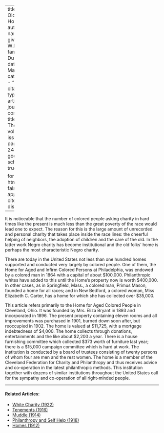 
---
title: 'An Old Folks'' Home'
author:
  - name:
      given: W.E.B.
      family: Du Bois
date: Mar. 1915
categories: 
  - ""
citation: 
  type: article-journal
  container-title: The Crisis
  volume: 9
  issue: 5
  page: 242-243
google-scholar: true

format:
  html:
    toc: false
    appendix-cite-as: display
---


It is noticeable that the number of colored people asking charity in hard times like the present is much less than the great poverty of the race would lead one to expect. The reason for this is the large amount of unrecorded and personal charity that takes place inside the race lines: the cheerful helping of neighbors, the adoption of children and the care of the old. In the latter work Negro charity has become institutional and the old folks' home is perhaps the most characteristic Negro charity.

There are today in the United States not less than one hundred homes supported and conducted very largely by colored people. One of them, the Home for Aged and Infirm Colored Persons at Philadelphia, was endowed by a colored man in 1864 with a capital of about $100,000. Philanthropic whites have added to this until the Home's property now is worth $400,000. In other cases, as in Springfield, Mass., a colored man, Primus Mason, founded a home for all races; and in New Bedford, a colored woman, Miss Elizabeth C. Carter, has a home for which she has collected over $35,000.

This article refers primarily to the Home for Aged Colored People in Cleveland, Ohio. It was founded by Mrs. Eliza Bryant in 1893 and incorporated in 1896. The present property containing eleven rooms and all improvements was purchased in 1901, burned down soon after, but reoccupied in 1902. The home is valued at $11,725, with a mortgage indebtedness of $4,000. The home collects through donations, entertainments and the like about $2,200 a year. There is a house furnishing committee which collected $373 worth of furniture last year; there is a $15,000 campaign committee which is hard at work. The institution is conducted by a board of trustees consisting of twenty persons of whom four are men and the rest women. The home is a member of the Cleveland Federation for Charity and Philanthropy and thus receives advice and co-operation in the latest philanthropic methods. This institution together with dozens of similar institutions throughout the United States call for the sympathy and co-operation of all right-minded people.

<!-- Similar articles start here -->
<div  class="clear-wrap"></div>
<hr>
#### Related Articles:

* [White Charity (1922)](/Volumes/24/02/whitecharity.html)
* [Tenements (1916)](/Volumes/12/02/tenements.html)
* [Muddle (1914)](/Volumes/08/04/muddle.html)
* [Philanthropy and Self Help (1918)](/Volumes/16/03/philanthropy_and_self_help.html)
* [Homes (1912)](/Volumes/03/05/homes.html)

<!-- Similar articles end here -->